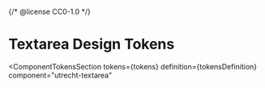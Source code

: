 {/* @license CC0-1.0 */}


<Meta id="css-textarea--design-tokens" title="CSS Component/Textarea/Design Tokens" />

# Textarea Design Tokens

<ComponentTokensSection
  tokens={tokens}
  definition={tokensDefinition}
  component="utrecht-textarea"
></ComponentTokensSection>
